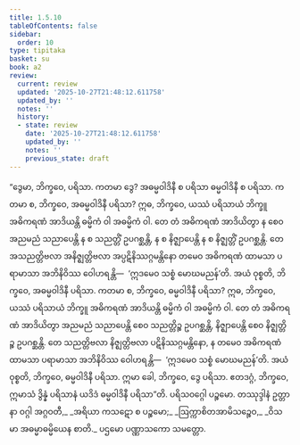 ```yaml
---
title: 1.5.10
tableOfContents: false
sidebar:
  order: 10
type: tipitaka
basket: su
book: a2
review:
  current: review
  updated: '2025-10-27T21:48:12.611758'
  updated_by: ''
  notes: ''
  history:
  - state: review
    date: '2025-10-27T21:48:12.611758'
    updated_by: ''
    notes: ''
    previous_state: draft
---
```



<ReviewStatus review={frontmatter.review} showDetails={true} />

<HypothesisAnnotation frontmatter={frontmatter} />

<DynamicBreadcrumb />

<Division number="52" book="a2" e="ch" v="15" p="75">

<Paragraph number="123" book="a2">
“ဒွေမာ, ဘိက္ခဝေ, ပရိသာ. ကတမာ ဒွေ? အဓမ္မဝါဒိနီ စ ပရိသာ ဓမ္မဝါဒိနီ စ ပရိသာ. ကတမာ စ, ဘိက္ခဝေ, အဓမ္မဝါဒိနီ ပရိသာ? ဣဓ, ဘိက္ခဝေ, ယဿံ ပရိသာယံ ဘိက္ခူ အဓိကရဏံ အာဒိယန္တိ ဓမ္မိကံ ဝါ အဓမ္မိကံ ဝါ. တေ တံ အဓိကရဏံ အာဒိယိတွာ န စေဝ အညမညံ သညာပေန္တိ န စ သညတ္တိံ ဥပဂစ္ဆန္တိ, န စ နိဇ္ဈာပေန္တိ န စ နိဇ္ဈတ္တိံ ဥပဂစ္ဆန္တိ. တေ အသညတ္တိဗလာ အနိဇ္ဈတ္တိဗလာ အပ္ပဋိနိဿဂ္ဂမန္တိနော တမေဝ အဓိကရဏံ ထာမသာ ပရာမာသာ အဘိနိဝိဿ ဝေါဟရန္တိ—  ‘ဣဒမေဝ သစ္စံ မောဃမညန်’တိ. အယံ ဝုစ္စတိ, ဘိက္ခဝေ, အဓမ္မဝါဒိနီ ပရိသာ.
</Paragraph>

<Paragraph number="124" book="a2">
ကတမာ စ, ဘိက္ခဝေ, ဓမ္မဝါဒိနီ ပရိသာ? ဣဓ, ဘိက္ခဝေ, ယဿံ ပရိသာယံ ဘိက္ခူ အဓိကရဏံ အာဒိယန္တိ ဓမ္မိကံ ဝါ အဓမ္မိကံ ဝါ. တေ တံ အဓိကရဏံ အာဒိယိတွာ အညမညံ သညာပေန္တိ စေဝ သညတ္တိဉ္စ ဥပဂစ္ဆန္တိ, နိဇ္ဈာပေန္တိ စေဝ နိဇ္ဈတ္တိဉ္စ ဥပဂစ္ဆန္တိ. တေ သညတ္တိဗလာ နိဇ္ဈတ္တိဗလာ ပဋိနိဿဂ္ဂမန္တိနော, န တမေဝ အဓိကရဏံ ထာမသာ ပရာမာသာ အဘိနိဝိဿ ဝေါဟရန္တိ—  ‘ဣဒမေဝ သစ္စံ မောဃမညန်’တိ. အယံ ဝုစ္စတိ, ဘိက္ခဝေ, ဓမ္မဝါဒိနီ ပရိသာ. ဣမာ ခေါ, ဘိက္ခဝေ, ဒွေ ပရိသာ. ဧတဒဂ္ဂံ, ဘိက္ခဝေ, ဣမာသံ ဒွိန္နံ ပရိသာနံ ယဒိဒံ ဓမ္မဝါဒိနီ ပရိသာ”တိ.

</Paragraph>
</Division>

<Paragraph number="125" type="center" book="a2">
ပရိသဝဂ္ဂေါ ပဉ္စမော.



</Paragraph>

<Paragraph number="126" type="center" book="a2">
တဿုဒ္ဒါနံ


</Paragraph>

<Paragraph number="127" type="verses" book="a2">
ဥတ္တာနာ ဝဂ္ဂါ အဂ္ဂဝတီ,_  
_အရိယာ ကသဋော စ ပဉ္စမော;_  
_ဩက္ကာစိတအာမိသဉ္စေဝ,_  
_ဝိသမာ အဓမ္မာဓမ္မိယေန စာတိ._  


</Paragraph>

<Paragraph number="128" type="center" book="a2">
ပဌမော ပဏ္ဏာသကော သမတ္တော.
</Paragraph>